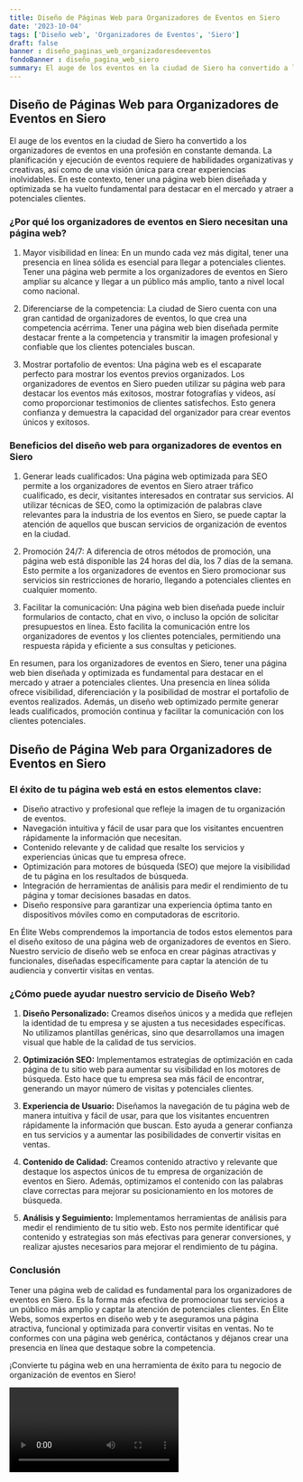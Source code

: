 ```yaml
---
title: Diseño de Páginas Web para Organizadores de Eventos en Siero
date: '2023-10-04'
tags: ['Diseño web', 'Organizadores de Eventos', 'Siero']
draft: false
banner : diseño_paginas_web_organizadoresdeeventos
fondoBanner : diseño_pagina_web_siero
summary: El auge de los eventos en la ciudad de Siero ha convertido a los organizadores de eventos en una profesión en constante demanda. La planificación y ejecución de eventos requiere de habilidades organizativas y creativas, así como de una visión única para crear experiencias inolvidables. En este contexto, tener una página web bien diseñada y optimizada se ha vuelto fundamental para destacar en el mercado y atraer a potenciales clientes.
---
```


## Diseño de Páginas Web para Organizadores de Eventos en Siero

El auge de los eventos en la ciudad de Siero ha convertido a los organizadores de eventos en una profesión en constante demanda. La planificación y ejecución de eventos requiere de habilidades organizativas y creativas, así como de una visión única para crear experiencias inolvidables. En este contexto, tener una página web bien diseñada y optimizada se ha vuelto fundamental para destacar en el mercado y atraer a potenciales clientes.

### ¿Por qué los organizadores de eventos en Siero necesitan una página web?

1. Mayor visibilidad en línea: En un mundo cada vez más digital, tener una presencia en línea sólida es esencial para llegar a potenciales clientes. Tener una página web permite a los organizadores de eventos en Siero ampliar su alcance y llegar a un público más amplio, tanto a nivel local como nacional.

2. Diferenciarse de la competencia: La ciudad de Siero cuenta con una gran cantidad de organizadores de eventos, lo que crea una competencia acérrima. Tener una página web bien diseñada permite destacar frente a la competencia y transmitir la imagen profesional y confiable que los clientes potenciales buscan.

3. Mostrar portafolio de eventos: Una página web es el escaparate perfecto para mostrar los eventos previos organizados. Los organizadores de eventos en Siero pueden utilizar su página web para destacar los eventos más exitosos, mostrar fotografías y videos, así como proporcionar testimonios de clientes satisfechos. Esto genera confianza y demuestra la capacidad del organizador para crear eventos únicos y exitosos.

### Beneficios del diseño web para organizadores de eventos en Siero

1. Generar leads cualificados: Una página web optimizada para SEO permite a los organizadores de eventos en Siero atraer tráfico cualificado, es decir, visitantes interesados en contratar sus servicios. Al utilizar técnicas de SEO, como la optimización de palabras clave relevantes para la industria de los eventos en Siero, se puede captar la atención de aquellos que buscan servicios de organización de eventos en la ciudad.

2. Promoción 24/7: A diferencia de otros métodos de promoción, una página web está disponible las 24 horas del día, los 7 días de la semana. Esto permite a los organizadores de eventos en Siero promocionar sus servicios sin restricciones de horario, llegando a potenciales clientes en cualquier momento.

3. Facilitar la comunicación: Una página web bien diseñada puede incluir formularios de contacto, chat en vivo, o incluso la opción de solicitar presupuestos en línea. Esto facilita la comunicación entre los organizadores de eventos y los clientes potenciales, permitiendo una respuesta rápida y eficiente a sus consultas y peticiones.

En resumen, para los organizadores de eventos en Siero, tener una página web bien diseñada y optimizada es fundamental para destacar en el mercado y atraer a potenciales clientes. Una presencia en línea sólida ofrece visibilidad, diferenciación y la posibilidad de mostrar el portafolio de eventos realizados. Además, un diseño web optimizado permite generar leads cualificados, promoción continua y facilitar la comunicación con los clientes potenciales.

<GifSeo />

<Cta />

## Diseño de Página Web para Organizadores de Eventos en Siero

### El éxito de tu página web está en estos elementos clave:

- Diseño atractivo y profesional que refleje la imagen de tu organización de eventos.
- Navegación intuitiva y fácil de usar para que los visitantes encuentren rápidamente la información que necesitan.
- Contenido relevante y de calidad que resalte los servicios y experiencias únicas que tu empresa ofrece.
- Optimización para motores de búsqueda (SEO) que mejore la visibilidad de tu página en los resultados de búsqueda.
- Integración de herramientas de análisis para medir el rendimiento de tu página y tomar decisiones basadas en datos.
- Diseño responsive para garantizar una experiencia óptima tanto en dispositivos móviles como en computadoras de escritorio.

En Élite Webs comprendemos la importancia de todos estos elementos para el diseño exitoso de una página web de organizadores de eventos en Siero. Nuestro servicio de diseño web se enfoca en crear páginas atractivas y funcionales, diseñadas específicamente para captar la atención de tu audiencia y convertir visitas en ventas.

### ¿Cómo puede ayudar nuestro servicio de Diseño Web?

1. **Diseño Personalizado:** Creamos diseños únicos y a medida que reflejen la identidad de tu empresa y se ajusten a tus necesidades específicas. No utilizamos plantillas genéricas, sino que desarrollamos una imagen visual que hable de la calidad de tus servicios.

2. **Optimización SEO:** Implementamos estrategias de optimización en cada página de tu sitio web para aumentar su visibilidad en los motores de búsqueda. Esto hace que tu empresa sea más fácil de encontrar, generando un mayor número de visitas y potenciales clientes.

3. **Experiencia de Usuario:** Diseñamos la navegación de tu página web de manera intuitiva y fácil de usar, para que los visitantes encuentren rápidamente la información que buscan. Esto ayuda a generar confianza en tus servicios y a aumentar las posibilidades de convertir visitas en ventas.

4. **Contenido de Calidad:** Creamos contenido atractivo y relevante que destaque los aspectos únicos de tu empresa de organización de eventos en Siero. Además, optimizamos el contenido con las palabras clave correctas para mejorar su posicionamiento en los motores de búsqueda.

5. **Análisis y Seguimiento:** Implementamos herramientas de análisis para medir el rendimiento de tu sitio web. Esto nos permite identificar qué contenido y estrategias son más efectivas para generar conversiones, y realizar ajustes necesarios para mejorar el rendimiento de tu página.

### Conclusión

Tener una página web de calidad es fundamental para los organizadores de eventos en Siero. Es la forma más efectiva de promocionar tus servicios a un público más amplio y captar la atención de potenciales clientes. En Élite Webs, somos expertos en diseño web y te aseguramos una página atractiva, funcional y optimizada para convertir visitas en ventas. No te conformes con una página web genérica, contáctanos y déjanos crear una presencia en línea que destaque sobre la competencia.

¡Convierte tu página web en una herramienta de éxito para tu negocio de organización de eventos en Siero!

<Video />

<CtaBot job='Organizadores de Eventos' city='Siero'/>

<Gmaps query='Siero+españa+maps' />